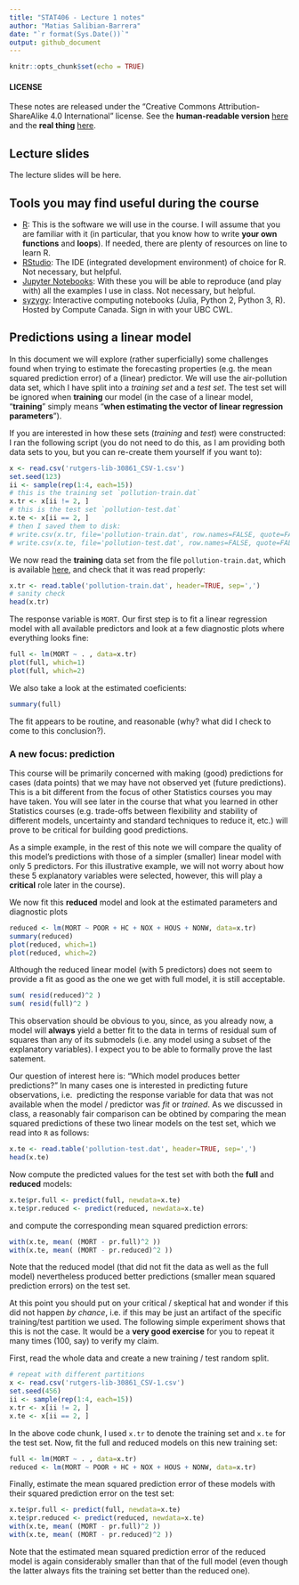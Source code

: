 ```yaml
---
title: "STAT406 - Lecture 1 notes"
author: "Matias Salibian-Barrera"
date: "`r format(Sys.Date())`"
output: github_document
---
```


```r
knitr::opts_chunk$set(echo = TRUE)
```

#### LICENSE
These notes are released under the 
"Creative Commons Attribution-ShareAlike 4.0 International" license. 
See the **human-readable version** [here](https://creativecommons.org/licenses/by-sa/4.0/)
and the **real thing** [here](https://creativecommons.org/licenses/by-sa/4.0/legalcode). 

## Lecture slides 

The lecture slides will be here. 

## Tools you may find useful during the course
- [R](http://www.cran.r-project.org/): This is the software we will use in the course. I will assume that you are familiar with it (in particular, that you know how to write **your own functions** and **loops**). If needed, there are plenty of resources on line to learn R.
- [RStudio](https://www.rstudio.com/products/RStudio/): The IDE (integrated development environment) of choice for R. Not necessary, but helpful.
- [Jupyter Notebooks](https://www.datacamp.com/community/blog/jupyter-notebook-r): With these you will be able to reproduce (and play with) all the examples I use in class. Not necessary, but helpful.
- [syzygy](https://ubc.syzygy.ca/):  Interactive computing notebooks (Julia, Python 2, Python 3, R). Hosted by Compute Canada. Sign in with your UBC CWL.

## Predictions using a linear model
In this document we will explore (rather superficially)
some challenges found when trying to estimate the forecasting 
properties (e.g. the mean squared prediction error) of a (linear) predictor. We will
use the air-pollution data set, which I have split into a *training set* and a *test set*. 
The test set will be ignored when **training** our model (in the case of a linear
model, "**training**" simply means "**when estimating the vector of linear regression 
parameters**").

If you are interested in how these sets (*training* and *test*) were constructed: 
I ran the following script (you
do not need to do this, as I am providing both data sets to you, 
but you can re-create them yourself if you want to):
```r
x <- read.csv('rutgers-lib-30861_CSV-1.csv')
set.seed(123)
ii <- sample(rep(1:4, each=15))
# this is the training set `pollution-train.dat`
x.tr <- x[ii != 2, ]
# this is the test set `pollution-test.dat`
x.te <- x[ii == 2, ]
# then I saved them to disk:
# write.csv(x.tr, file='pollution-train.dat', row.names=FALSE, quote=FALSE)
# write.csv(x.te, file='pollution-test.dat', row.names=FALSE, quote=FALSE)
```

We now read the **training** data set from the file `pollution-train.dat`,
which is available [here](pollution-train.dat), and check that it was read properly:
```r
x.tr <- read.table('pollution-train.dat', header=TRUE, sep=',')
# sanity check
head(x.tr)
```
The response variable is `MORT`. 
Our first step is to fit a 
linear regression model with all available
predictors and look at a few diagnostic plots
where everything looks fine:
```r
full <- lm(MORT ~ . , data=x.tr)
plot(full, which=1)
plot(full, which=2)
```

We also take a look at the estimated coeficients: 
```r
summary(full)
```

The fit appears to be routine, and reasonable (why? what did I check to come to this conclusion?). 

### A new focus: prediction
This course will be primarily concerned with making (good) predictions for cases 
(data points) that we may have not observed yet (future predictions). This is a bit
different from the focus of other Statistics courses you may have taken. You will
see later in the course that what you learned in other Statistics courses 
(e.g. trade-offs between flexibility and stability of different models, uncertainty
and standard techniques to reduce it, etc.) will prove
to be critical for building good predictions. 

As a simple example, in the rest of this note we will compare the quality of this model's predictions with those of a simpler (smaller) linear model with only 5 predictors. For this illustrative example, we will not worry about how these 5 explanatory variables were selected, however, this will play a **critical** role later in the course).

We now fit this **reduced** model and look at the estimated parameters and diagnostic plots
```r
reduced <- lm(MORT ~ POOR + HC + NOX + HOUS + NONW, data=x.tr)
summary(reduced)
plot(reduced, which=1)
plot(reduced, which=2)
```

Although the reduced linear model (with 5 predictors) does not seem to provide a fit
as good as the one we get with full model, it is still acceptable. 
```r
sum( resid(reduced)^2 )
sum( resid(full)^2 )
```
This observation should be obvious to you, since, 
as you already now, a model will **always** yield
a better fit to the data in terms of 
residual sum of squares than any of its submodels 
(i.e. any model using a subset of the explanatory
variables). I expect you to be able to formally 
prove the last satement. 

Our question of interest here is:
"Which model produces better predictions?" In many cases one is 
interested in predicting future observations, i.e. 
predicting the response variable for data
that was not available when the model / predictor was 
*fit* or *trained*. As we discussed in class, a reasonably
fair comparison can be obtined by 
comparing the mean squared predictions
of these two linear models on the test set, which we
read into `R` as follows:
```r
x.te <- read.table('pollution-test.dat', header=TRUE, sep=',')
head(x.te)
```
Now compute the predicted values for the test set
with both the **full** and **reduced** models:
```r
x.te$pr.full <- predict(full, newdata=x.te)  
x.te$pr.reduced <- predict(reduced, newdata=x.te)  
```
and compute the corresponding mean squared prediction errors:
```r
with(x.te, mean( (MORT - pr.full)^2 ))
with(x.te, mean( (MORT - pr.reduced)^2 ))
```

Note that the reduced model (that did not fit the data
as well as the full model) nevertheless produced
better predictions (smaller mean squared prediction
errors) on the test set. 

At this point you should put on your critical / skeptical 
hat and wonder if this did not happen *by chance*, i.e.
if this may be just 
an artifact of the specific training/test partition
we used. The following simple experiment shows that
this is not the case. It would be a **very good exercise** 
for you to repeat it many times (100, say) to verify
my claim.

First, read the whole data and create a new
training / test random split.
```r
# repeat with different partitions
x <- read.csv('rutgers-lib-30861_CSV-1.csv')
set.seed(456)
ii <- sample(rep(1:4, each=15))
x.tr <- x[ii != 2, ]
x.te <- x[ii == 2, ]
```
In the above code chunk, I used `x.tr` to denote the 
training set and `x.te` for the test set. 
Now, fit the full and reduced models 
on this new training set:
```r
full <- lm(MORT ~ . , data=x.tr)
reduced <- lm(MORT ~ POOR + HC + NOX + HOUS + NONW, data=x.tr)
```
Finally, estimate the mean squared prediction
error of these models with their squared prediction
error on the test set:
```r
x.te$pr.full <- predict(full, newdata=x.te)
x.te$pr.reduced <- predict(reduced, newdata=x.te)
with(x.te, mean( (MORT - pr.full)^2 ))
with(x.te, mean( (MORT - pr.reduced)^2 ))
```
Note that the estimated mean squared prediction error
of the reduced model is again considerably smaller
than that of the full model (even though the latter always fits the 
training set better than the reduced one).
